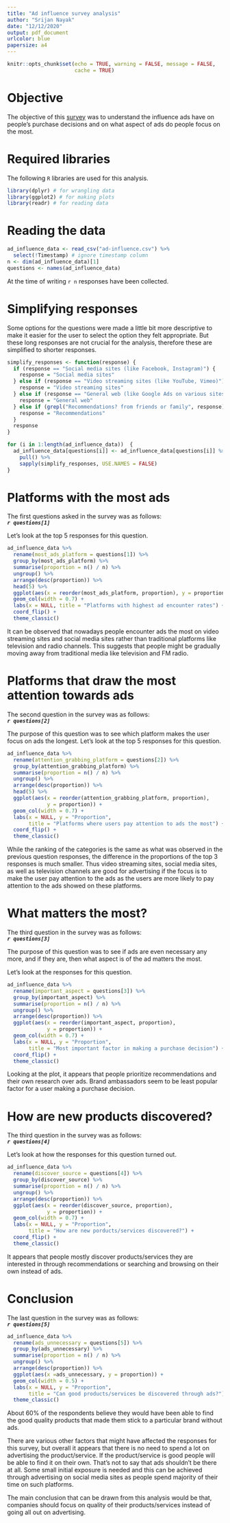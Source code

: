 ```yaml
---
title: "Ad influence survey analysis"
author: "Srijan Nayak"
date: "12/12/2020"
output: pdf_document
urlcolor: blue
papersize: a4
---
```


```r
knitr::opts_chunk$set(echo = TRUE, warning = FALSE, message = FALSE,
                      cache = TRUE)
```

# Objective

The objective of this [survey](https://forms.gle/791dhPnxgLVPzgyG9) was to
understand the influence ads have on people's purchase decisions and on what
aspect of ads do people focus on the most.

# Required libraries

The following `R` libraries are used for this analysis.

```r
library(dplyr) # for wrangling data
library(ggplot2) # for making plots
library(readr) # for reading data
```

# Reading the data

```r
ad_influence_data <- read_csv("ad-influence.csv") %>%
  select(!Timestamp) # ignore timestamp column
n <- dim(ad_influence_data)[1]
questions <- names(ad_influence_data)
```

At the time of writing `r n` responses have been collected.

# Simplifying responses

Some options for the questions were made a little bit more descriptive to make
it easier for the user to select the option they felt appropriate. But these
long responses are not crucial for the analysis, therefore these are simplified
to shorter responses.

```r
simplify_responses <- function(response) {
  if (response == "Social media sites (like Facebook, Instagram)") {
    response = "Social media sites"
  } else if (response == "Video streaming sites (like YouTube, Vimeo)") {
    response = "Video streaming sites"
  } else if (response == "General web (like Google Ads on various sites)") {
    response = "General web"
  } else if (grepl("Recommendations? from friends or family", response)) {
    response = "Recommendations"
  }
  response
}

for (i in 1:length(ad_influence_data))  {
  ad_influence_data[questions[i]] <- ad_influence_data[questions[i]] %>%
    pull() %>%
    sapply(simplify_responses, USE.NAMES = FALSE)
}
```

# Platforms with the most ads

The first questions asked in the survey was as follows: \
**_`r questions[1]`_**

Let's look at the top 5 responses for this question.

```r
ad_influence_data %>%
  rename(most_ads_platform = questions[1]) %>%
  group_by(most_ads_platform) %>%
  summarise(proportion = n() / n) %>%
  ungroup() %>%
  arrange(desc(proportion)) %>%
  head(5) %>%
  ggplot(aes(x = reorder(most_ads_platform, proportion), y = proportion)) +
  geom_col(width = 0.7) +
  labs(x = NULL, title = "Platforms with highest ad encounter rates") +
  coord_flip() +
  theme_classic()
```

It can be observed that nowadays people encounter ads the most on video
streaming sites and social media sites rather than traditional platforms like
television and radio channels. This suggests that people might be gradually
moving away from traditional media like television and FM radio.

# Platforms that draw the most attention towards ads

The second question in the survey was as follows: \
**_`r questions[2]`_**

The purpose of this question was to see which platform makes the user focus
on ads the longest. Let's look at the top 5 responses for this question.

```r
ad_influence_data %>%
  rename(attention_grabbing_platform = questions[2]) %>%
  group_by(attention_grabbing_platform) %>%
  summarise(proportion = n() / n) %>%
  ungroup() %>%
  arrange(desc(proportion)) %>%
  head(5) %>%
  ggplot(aes(x = reorder(attention_grabbing_platform, proportion),
             y = proportion)) +
  geom_col(width = 0.7) +
  labs(x = NULL, y = "Proportion",
       title = "Platforms where users pay attention to ads the most") +
  coord_flip() +
  theme_classic()
```

While the ranking of the categories is the same as what was observed in the
previous question responses, the difference in the proportions of the 
top 3 responses is much smaller. Thus video streaming sites, social media sites,
as well as television channels are good for advertising if the focus is to make
the user pay attention to the ads as the users are more likely to pay attention
to the ads showed on these platforms.

# What matters the most?

The third question in the survey was as follows: \
**_`r questions[3]`_**

The purpose of this question was to see if ads are even necessary any more,
and if they are, then what aspect is of the ad matters the most.

Let's look at the responses for this question.

```r
ad_influence_data %>%
  rename(important_aspect = questions[3]) %>%
  group_by(important_aspect) %>%
  summarise(proportion = n() / n) %>%
  ungroup() %>%
  arrange(desc(proportion)) %>%
  ggplot(aes(x = reorder(important_aspect, proportion),
             y = proportion)) +
  geom_col(width = 0.7) +
  labs(x = NULL, y = "Proportion",
       title = "Most important factor in making a purchase decision") +
  coord_flip() +
  theme_classic()
```

Looking at the plot, it appears that people prioritize recommendations and their
own research over ads. Brand ambassadors seem to be least popular factor for
a user making a purchase decision.

# How are new products discovered?

The third question in the survey was as follows: \
**_`r questions[4]`_**

Let's look at how the responses for this question turned out.

```r
ad_influence_data %>%
  rename(discover_source = questions[4]) %>%
  group_by(discover_source) %>%
  summarise(proportion = n() / n) %>%
  ungroup() %>%
  arrange(desc(proportion)) %>%
  ggplot(aes(x = reorder(discover_source, proportion),
             y = proportion)) +
  geom_col(width = 0.7) +
  labs(x = NULL, y = "Proportion",
       title = "How are new porducts/services discovered?") +
  coord_flip() +
  theme_classic()
```

It appears that people mostly discover products/services they are interested in
through recommendations or searching and browsing on their own instead of ads.

# Conclusion

The last question in the survey was as follows: \
**_`r questions[5]`_**

```r
ad_influence_data %>%
  rename(ads_unnecessary = questions[5]) %>%
  group_by(ads_unnecessary) %>%
  summarise(proportion = n() / n) %>%
  ungroup() %>%
  arrange(desc(proportion)) %>%
  ggplot(aes(x =ads_unnecessary, y = proportion)) +
  geom_col(width = 0.5) +
  labs(x = NULL, y = "Proportion",
       title = "Can good products/services be discovered through ads?") +
  theme_classic()
```

About 60% of the respondents believe they would have been able to find the good
quality products that made them stick to a particular brand without ads.

There are various other factors that might have affected the responses for this
survey, but overall it appears that there is no need to spend a lot on
advertising the product/service. If the product/service is good people will be
able to find it on their own. That's not to say that ads shouldn't be there at
all. Some small initial exposure is needed and this can be achieved through
advertising on social media sites as people spend majority of their time on such
platforms.

The main conclusion that can be drawn from this analysis would be that,
companies should focus on quality of their products/services instead of going
all out on advertising.
